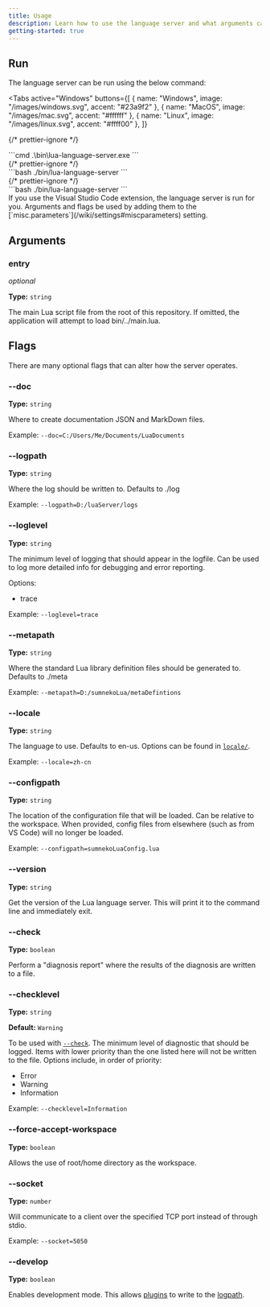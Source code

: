 ```yaml
---
title: Usage
description: Learn how to use the language server and what arguments can be provided to the executable.
getting-started: true
---
```



## Run

The language server can be run using the below command:

<Tabs
  active="Windows"
  buttons={[
    { name: "Windows", image: "/images/windows.svg", accent: "#23a9f2" },
    { name: "MacOS", image: "/images/mac.svg", accent: "#ffffff" },
    { name: "Linux", image: "/images/linux.svg", accent: "#ffff00" },
  ]}
>
  {/* prettier-ignore */}
  <div data-tab="Windows">
  ```cmd
  .\bin\lua-language-server.exe
  ```
  </div>
  {/* prettier-ignore */}
  <div data-tab="MacOS">
  ```bash
  ./bin/lua-language-server
  ```
  </div>
  {/* prettier-ignore */}
  <div data-tab="Linux">
  ```bash
  ./bin/lua-language-server
  ```
  </div>
</Tabs>

<Remark type="note">
  If you use the Visual Studio Code extension, the language server is run for
  you. Arguments and flags be used by adding them to the
  [`misc.parameters`](/wiki/settings#miscparameters) setting.
</Remark>

## Arguments

### entry

_optional_

**Type:** `string`

The main Lua script file from the root of this repository. If omitted, the application will attempt to load bin/../main.lua.

## Flags

There are many optional flags that can alter how the server operates.

### --doc

**Type:** `string`

Where to create documentation JSON and MarkDown files.

Example: `--doc=C:/Users/Me/Documents/LuaDocuments`

### --logpath

**Type:** `string`

Where the log should be written to. Defaults to ./log

Example: `--logpath=D:/luaServer/logs`

### --loglevel

**Type:** `string`

The minimum level of logging that should appear in the logfile. Can be used to
log more detailed info for debugging and error reporting.

Options:

- trace

Example: `--loglevel=trace`

### --metapath

**Type:** `string`

Where the standard Lua library definition files should be generated to. Defaults to ./meta

Example: `--metapath=D:/sumnekoLua/metaDefintions`

### --locale

**Type:** `string`

The language to use. Defaults to en-us. Options can be found in [`locale/`](https://github.com/LuaLS/lua-language-server/tree/master/locale).

Example: `--locale=zh-cn`

### --configpath

**Type:** `string`

The location of the configuration file that will be loaded. Can be relative to
the workspace. When provided, config files from elsewhere (such as from VS Code)
will no longer be loaded.

Example: `--configpath=sumnekoLuaConfig.lua`

### --version

**Type:** `string`

Get the version of the Lua language server. This will print it to the command
line and immediately exit.

### --check

**Type:** `boolean`

Perform a "diagnosis report" where the results of the diagnosis are written to a
file.

### --checklevel

**Type:** `string`

**Default:** `Warning`

To be used with [`--check`](#--check). The minimum level of diagnostic that should be logged.
Items with lower priority than the one listed here will not be written to the
file. Options include, in order of priority:

- Error
- Warning
- Information

Example: `--checklevel=Information`

### --force-accept-workspace

**Type:** `boolean`

Allows the use of root/home directory as the workspace.

### --socket

**Type:** `number`

Will communicate to a client over the specified TCP port instead of through stdio.

Example: `--socket=5050`

### --develop

**Type:** `boolean`

Enables development mode. This allows [plugins](/wiki/plugins) to write to the [logpath](#--logpath).
